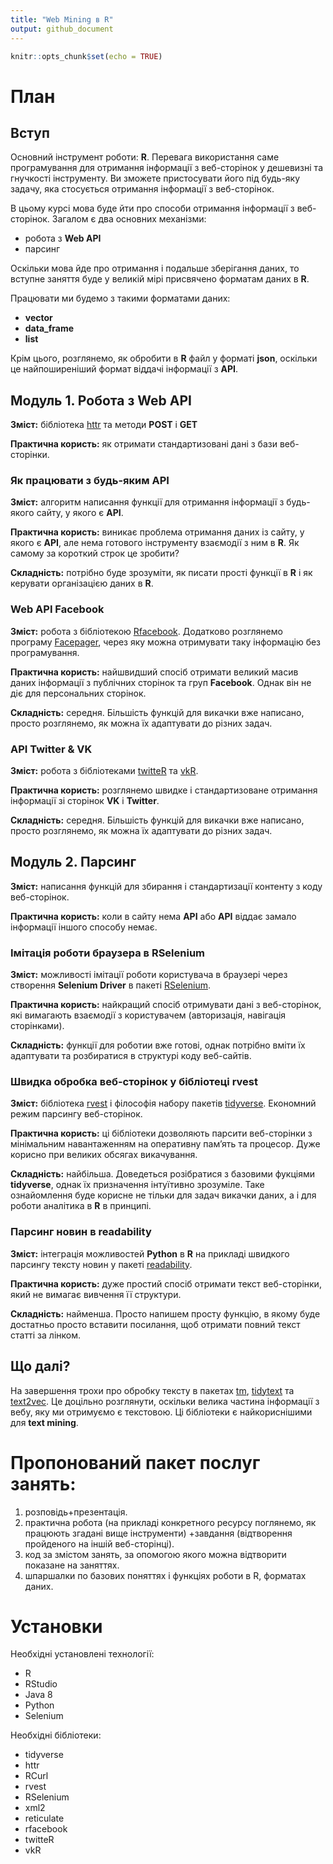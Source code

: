 ```yaml
---
title: "Web Mining в R"
output: github_document
---
```


```r
knitr::opts_chunk$set(echo = TRUE)
```
# План
## Вступ

Основний інструмент роботи: **R**. Перевага використання саме програмування для отримання інформації з веб-сторінок у дешевизні та гнучкості інструменту. Ви зможете пристосувати його під будь-яку задачу, яка стосується отримання інформації з веб-сторінок.

В цьому курсі мова буде йти про способи отримання інформації з веб-сторінок. Загалом є два основних механізми: 

* робота з **Web API**
* парсинг

Оскільки мова йде про отримання і подальше зберігання даних, то вступне заняття буде у великій мірі присвячено форматам даних в **R**.

Працювати ми будемо з такими форматами даних:

* **vector**
* **data_frame**
* **list**

Крім цього, розглянемо, як обробити в **R** файл у форматі **json**, оскільки це найпоширеніший формат віддачі інформації з **API**.

## Модуль 1. Робота з Web API

**Зміст:** бібліотека [httr](!https://github.com/r-lib/httr) та методи **POST** і **GET**

**Практична користь:** як отримати стандартизовані дані з бази веб-сторінки.

### Як працювати з будь-яким API

**Зміст:** алгоритм написання функції для отримання інформації з будь-якого сайту, у якого є **API**.

**Практична користь:** виникає проблема отримання даних із сайту, у якого є **API**, але нема готового інструменту взаємодії з ним в **R**. Як самому за короткий строк це зробити?

**Складність:** потрібно буде зрозуміти, як писати прості функції в **R** і як керувати організацією даних в **R**. 

### Web API Facebook

**Зміст:** робота з бібліотекою [Rfacebook](!https://github.com/pablobarbera/Rfacebook). Додатково розглянемо програму [Facepager](https://github.com/strohne/Facepager/releases), через яку можна отримувати таку інформацію без програмування.

**Практична користь:** найшвидший спосіб отримати великий масив даних інформації з публічних сторінок та груп **Facebook**. Однак він не діє для персональних сторінок.

**Складність:** середня. Більшість функцій для викачки вже написано, просто розглянемо, як можна їх адаптувати до різних задач.

### API Twitter & VK

**Зміст:** робота з бібліотеками [twitteR](!https://cran.r-project.org/web/packages/twitteR/twitteR.pdf) та [vkR](!https://github.com/Dementiy/vkR).

**Практична користь:** розглянемо швидке і стандартизоване отримання інформації зі сторінок **VK** i **Twitter**.

**Складність:** середня. Більшість функцій для викачки вже написано, просто розглянемо, як можна їх адаптувати до різних задач.

## Модуль 2. Парсинг

**Зміст:** написання функцій для збирання і стандартизації контенту з коду веб-сторінок.

**Практична користь:** коли в сайту нема **API** або **API** віддає замало інформації іншого способу немає.

### Імітація роботи браузера в RSelenium

**Зміст:** можливості імітації роботи користувача в браузері через створення **Selenium Driver** в пакеті [RSelenium](!http://ropensci.github.io/RSelenium/).

**Практична користь:** найкращий спосіб отримувати дані з веб-сторінок, які вимагають взаємодії з користувачем (авторизація, навігація сторінками).

**Складність:** функції для роботии вже готові, однак потрібно вміти їх адаптувати та розбиратися в структурі коду веб-сайтів.

### Швидка обробка веб-сторінок у бібліотеці rvest

**Зміст:** бібліотека [rvest](!https://github.com/hadley/rvest) і філософія набору пакетів [tidyverse](!http://www.tidyverse.org/packages/). Економний режим парсингу веб-сторінок.

**Практична користь:** ці бібліотеки дозволяють парсити веб-сторінки з мінімальним навантаженням на оперативну пам'ять та процесор. Дуже корисно при великих обсягах викачування.

**Складність:** найбільша. Доведеться розібратися з базовими фукціями **tidyverse**, однак їх призначення інтуїтивно зрозуміле. Таке ознайомлення буде корисне не тільки для задач викачки даних, а і для роботи аналітика в **R** в принципі.

### Парсинг новин в readability

**Зміст:** інтеграція можливостей **Python** в **R** на прикладі швидкого парсингу тексту новин у пакеті [readability](!https://github.com/buriy/python-readability).

**Практична користь:** дуже простий спосіб отримати текст веб-сторінки, який не вимагає вивчення її структури.

**Складність:** найменша. Просто напишем просту функцію, в якому буде достатньо просто вставити посилання, щоб отримати повний текст статті за лінком.

## Що далі?

На завершення трохи про обробку тексту в пакетах [tm](!https://cran.r-project.org/web/packages/tm/vignettes/tm.pdf), [tidytext](!tidytextmining.com) та [text2vec](!http://text2vec.org/). Це доцільно розглянути, оскільки велика частина інформації з вебу, яку ми отримуємо є текстовою. Ці бібліотеки є найкориснішими для **text mining**.

# Пропонований пакет послуг занять:
1) розповідь+презентація.
2) практична робота (на прикладі конкретного ресурсу поглянемо, як працюють згадані вище інструменти) +завдання (відтворення пройденого на іншій веб-сторінці).
3) код за змістом занять, за опомогою якого можна відтворити показане на заняттях.
4) шпаршалки по базових поняттях і функціях роботи в R, форматах даних.

# Установки

Необхідні установлені технології:

* R
* RStudio
* Java 8
* Python
* Selenium

Необхідні бібліотеки:

* tidyverse
* httr
* RCurl
* rvest
* RSelenium
* xml2
* reticulate
* rfacebook
* twitteR
* vkR
